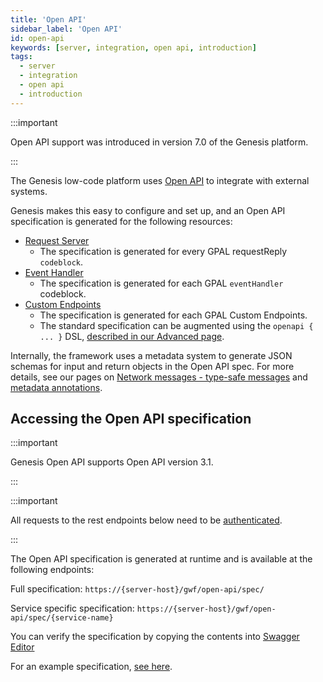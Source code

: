 ```yaml
---
title: 'Open API'
sidebar_label: 'Open API'
id: open-api
keywords: [server, integration, open api, introduction]
tags:
  - server
  - integration
  - open api
  - introduction
---
```


:::important

Open API support was introduced in version 7.0 of the Genesis platform.

:::

The Genesis low-code platform uses [Open API](https://swagger.io/specification/) to integrate with external systems. 

Genesis makes this easy to configure and set up, and an Open API specification is generated for the following resources:

* [Request Server](/server/request-server/introduction/)
  * The specification is generated for every GPAL requestReply` codeblock`.
* [Event Handler](/server/event-handler/introduction/)
  * The specification is generated for each GPAL `eventHandler` codeblock.
* [Custom Endpoints](../custom-endpoints/introduction/)
  * The specification is generated for each GPAL Custom Endpoints.
  * The standard specification can be augmented using the `openapi { ... }` DSL, [described in our Advanced page](../custom-endpoints/advanced/#openapi).

Internally, the framework uses a metadata system to generate JSON schemas for input and return objects in the Open API spec. For more details, see our pages on [Network messages - type-safe messages](../../network-messages/type-safe-messages) and [metadata annotations](../../network-messages/metadata-annotations).

## Accessing the Open API specification

:::important

Genesis Open API supports Open API version 3.1.

:::

:::important

All requests to the rest endpoints below need to be [authenticated](../../integration/rest-endpoints/basics/).

:::

The Open API specification is generated at runtime and is available at the following endpoints:

Full specification: 
`https://{server-host}/gwf/open-api/spec/`

Service specific specification: 
`https://{server-host}/gwf/open-api/spec/{service-name}`

You can verify the specification by copying the contents into [Swagger Editor](https://editor-next.swagger.io/)

For an example specification, [see here](pathname:///file/openapi-sample.yaml).
